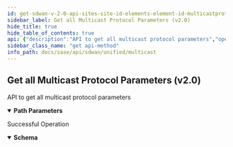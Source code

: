```yaml
---
id: get-sdwan-v-2-0-api-sites-site-id-elements-element-id-multicastprotocolparameters
sidebar_label: Get all Multicast Protocol Parameters (v2.0)
hide_title: true
hide_table_of_contents: true
api: {"description":"API to get all multicast protocol parameters","operationId":"get-sdwan-v2.0-api-sites-site_id-elements-element_id-multicastprotocolparameters","parameters":[{"description":"Site Id","in":"path","name":"site_id","required":true,"schema":{"description":"Site Id","type":"string"}},{"description":"Element Id","in":"path","name":"element_id","required":true,"schema":{"description":"Element Id","type":"string"}}],"responses":{"200":{"content":{"application/json":{"schema":{"properties":{"dr_priority":{"description":"Dr Priority: PositiveOrZero(message = INVALID_MULTICAST_PROTOCOL_PARAMETER_VALUE) ","format":"int64","type":"integer"},"id":{"description":"Id","type":"string"},"igmp_last_member_query_count":{"description":"Igmp Last Member Query Count: PositiveOrZero(message = INVALID_MULTICAST_PROTOCOL_PARAMETER_VALUE) ","format":"int64","type":"integer"},"igmp_last_member_query_response_interval":{"description":"Igmp Last Member Query Response Interval: PositiveOrZero(message = INVALID_MULTICAST_PROTOCOL_PARAMETER_VALUE) ","format":"int64","type":"integer"},"igmp_querier_timeout":{"description":"Igmp Querier Timeout: PositiveOrZero(message = INVALID_MULTICAST_PROTOCOL_PARAMETER_VALUE) ","format":"int64","type":"integer"},"igmp_query_interval":{"description":"Igmp Query Interval: PositiveOrZero(message = INVALID_MULTICAST_PROTOCOL_PARAMETER_VALUE) ","format":"int64","type":"integer"},"igmp_query_response_interval":{"description":"Igmp Query Response Interval: PositiveOrZero(message = INVALID_MULTICAST_PROTOCOL_PARAMETER_VALUE) ","format":"int64","type":"integer"},"pim_hello_hold_time":{"description":"Pim Hello Hold Time: PositiveOrZero(message = INVALID_MULTICAST_PROTOCOL_PARAMETER_VALUE) ","format":"int64","type":"integer"},"pim_hello_interval":{"description":"Pim Hello Interval: PositiveOrZero(message = INVALID_MULTICAST_PROTOCOL_PARAMETER_VALUE) ","format":"int64","type":"integer"},"pim_join_hold_interval":{"description":"Pim Join Hold Interval: PositiveOrZero(message = INVALID_MULTICAST_PROTOCOL_PARAMETER_VALUE) ","format":"int64","type":"integer"},"pim_join_prune_interval":{"description":"Pim Join Prune Interval: PositiveOrZero(message = INVALID_MULTICAST_PROTOCOL_PARAMETER_VALUE) ","format":"int64","type":"integer"},"pim_spt_threshold":{"description":"Pim Spt Threshold: PositiveOrZero(message = INVALID_MULTICAST_PROTOCOL_PARAMETER_VALUE) ","format":"int64","type":"integer"},"pim_triggered_hello_delay":{"description":"Pim Triggered Hello Delay: PositiveOrZero(message = INVALID_MULTICAST_PROTOCOL_PARAMETER_VALUE) ","format":"int64","type":"integer"},"pim_ttl_threshold":{"description":"Pim Ttl Threshold: PositiveOrZero(message = INVALID_MULTICAST_PROTOCOL_PARAMETER_VALUE) ","format":"int64","type":"integer"}}}}},"description":"Successful Operation"}},"tags":["Multicast"],"method":"get","path":"/sdwan/v2.0/api/sites/{site_id}/elements/{element_id}/multicastprotocolparameters","info":{"contact":{},"description":"List of APIs used to manage multicast specific configurations.","title":"Multicast","version":"Latest"},"postman":{"name":"Get all Multicast Protocol Parameters (v2.0)","description":{"content":"API to get all multicast protocol parameters","type":"text/plain"},"url":{"path":["sdwan","v2.0","api","sites",":site_id","elements",":element_id","multicastprotocolparameters"],"host":["{{baseUrl}}"],"query":[],"variable":[{"disabled":false,"description":{"content":"(Required) Site Id","type":"text/plain"},"type":"any","value":"","key":"site_id"},{"disabled":false,"description":{"content":"(Required) Element Id","type":"text/plain"},"type":"any","value":"","key":"element_id"}]},"header":[{"key":"Accept","value":"application/json"}],"method":"GET"}}
sidebar_class_name: "get api-method"
info_path: docs/sase/api/sdwan/unified/multicast
---
```



## Get all Multicast Protocol Parameters (v2.0)



API to get all multicast protocol parameters

<details style={{"marginBottom":"1rem"}} data-collapsed={false} open={true}><summary style={{}}><strong>Path Parameters</strong></summary><div><ul><ParamsItem className={"paramsItem"} param={{"description":"Site Id","in":"path","name":"site_id","required":true,"schema":{"description":"Site Id","type":"string"}}}></ParamsItem><ParamsItem className={"paramsItem"} param={{"description":"Element Id","in":"path","name":"element_id","required":true,"schema":{"description":"Element Id","type":"string"}}}></ParamsItem></ul></div></details><div><ApiTabs><TabItem label={"200"} value={"200"}><div>

Successful Operation

</div><div><MimeTabs groupId={"mime-type"}><TabItem label={"application/json"} value={"application/json"}><SchemaTabs groupId={"schema-tabs"}><TabTtem label={"Schema"} value={"Schema"}><details style={{}} data-collapsed={false} open={true}><summary style={{"textAlign":"left"}}><strong>Schema</strong></summary><div style={{"textAlign":"left","marginLeft":"1rem"}}></div><ul style={{"marginLeft":"1rem"}}><SchemaItem collapsible={false} name={"dr_priority"} required={false} schemaDescription={"Dr Priority: PositiveOrZero(message = INVALID_MULTICAST_PROTOCOL_PARAMETER_VALUE) "} schemaName={"int64"} qualifierMessage={undefined} defaultValue={undefined}></SchemaItem><SchemaItem collapsible={false} name={"id"} required={false} schemaDescription={"Id"} schemaName={"string"} qualifierMessage={undefined} defaultValue={undefined}></SchemaItem><SchemaItem collapsible={false} name={"igmp_last_member_query_count"} required={false} schemaDescription={"Igmp Last Member Query Count: PositiveOrZero(message = INVALID_MULTICAST_PROTOCOL_PARAMETER_VALUE) "} schemaName={"int64"} qualifierMessage={undefined} defaultValue={undefined}></SchemaItem><SchemaItem collapsible={false} name={"igmp_last_member_query_response_interval"} required={false} schemaDescription={"Igmp Last Member Query Response Interval: PositiveOrZero(message = INVALID_MULTICAST_PROTOCOL_PARAMETER_VALUE) "} schemaName={"int64"} qualifierMessage={undefined} defaultValue={undefined}></SchemaItem><SchemaItem collapsible={false} name={"igmp_querier_timeout"} required={false} schemaDescription={"Igmp Querier Timeout: PositiveOrZero(message = INVALID_MULTICAST_PROTOCOL_PARAMETER_VALUE) "} schemaName={"int64"} qualifierMessage={undefined} defaultValue={undefined}></SchemaItem><SchemaItem collapsible={false} name={"igmp_query_interval"} required={false} schemaDescription={"Igmp Query Interval: PositiveOrZero(message = INVALID_MULTICAST_PROTOCOL_PARAMETER_VALUE) "} schemaName={"int64"} qualifierMessage={undefined} defaultValue={undefined}></SchemaItem><SchemaItem collapsible={false} name={"igmp_query_response_interval"} required={false} schemaDescription={"Igmp Query Response Interval: PositiveOrZero(message = INVALID_MULTICAST_PROTOCOL_PARAMETER_VALUE) "} schemaName={"int64"} qualifierMessage={undefined} defaultValue={undefined}></SchemaItem><SchemaItem collapsible={false} name={"pim_hello_hold_time"} required={false} schemaDescription={"Pim Hello Hold Time: PositiveOrZero(message = INVALID_MULTICAST_PROTOCOL_PARAMETER_VALUE) "} schemaName={"int64"} qualifierMessage={undefined} defaultValue={undefined}></SchemaItem><SchemaItem collapsible={false} name={"pim_hello_interval"} required={false} schemaDescription={"Pim Hello Interval: PositiveOrZero(message = INVALID_MULTICAST_PROTOCOL_PARAMETER_VALUE) "} schemaName={"int64"} qualifierMessage={undefined} defaultValue={undefined}></SchemaItem><SchemaItem collapsible={false} name={"pim_join_hold_interval"} required={false} schemaDescription={"Pim Join Hold Interval: PositiveOrZero(message = INVALID_MULTICAST_PROTOCOL_PARAMETER_VALUE) "} schemaName={"int64"} qualifierMessage={undefined} defaultValue={undefined}></SchemaItem><SchemaItem collapsible={false} name={"pim_join_prune_interval"} required={false} schemaDescription={"Pim Join Prune Interval: PositiveOrZero(message = INVALID_MULTICAST_PROTOCOL_PARAMETER_VALUE) "} schemaName={"int64"} qualifierMessage={undefined} defaultValue={undefined}></SchemaItem><SchemaItem collapsible={false} name={"pim_spt_threshold"} required={false} schemaDescription={"Pim Spt Threshold: PositiveOrZero(message = INVALID_MULTICAST_PROTOCOL_PARAMETER_VALUE) "} schemaName={"int64"} qualifierMessage={undefined} defaultValue={undefined}></SchemaItem><SchemaItem collapsible={false} name={"pim_triggered_hello_delay"} required={false} schemaDescription={"Pim Triggered Hello Delay: PositiveOrZero(message = INVALID_MULTICAST_PROTOCOL_PARAMETER_VALUE) "} schemaName={"int64"} qualifierMessage={undefined} defaultValue={undefined}></SchemaItem><SchemaItem collapsible={false} name={"pim_ttl_threshold"} required={false} schemaDescription={"Pim Ttl Threshold: PositiveOrZero(message = INVALID_MULTICAST_PROTOCOL_PARAMETER_VALUE) "} schemaName={"int64"} qualifierMessage={undefined} defaultValue={undefined}></SchemaItem></ul></details></TabTtem></SchemaTabs></TabItem></MimeTabs></div></TabItem></ApiTabs></div>
      